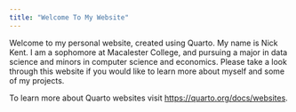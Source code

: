 ```yaml
---
title: "Welcome To My Website"
---
```


Welcome to my personal website, created using Quarto. My name is Nick Kent. I am a sophomore at Macalester College, and pursuing a major in data science and minors in computer science and economics. Please take a look through this website if you would like to learn more about myself and some of my projects.

To learn more about Quarto websites visit <https://quarto.org/docs/websites>.
